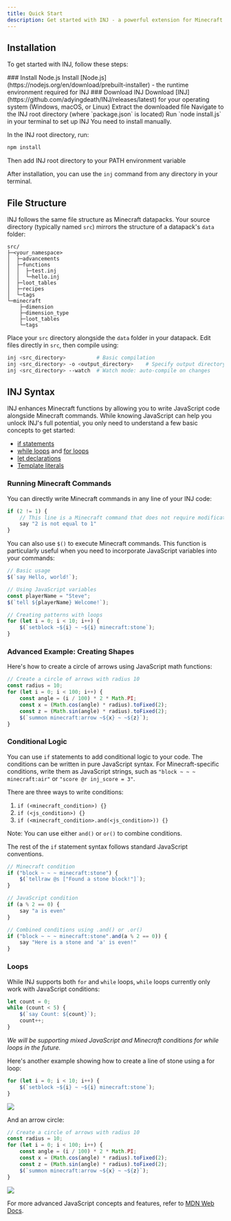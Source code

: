 ```yaml
---
title: Quick Start
description: Get started with INJ - a powerful extension for Minecraft functions
---
```


## Installation

To get started with INJ, follow these steps:

 
<Steps>
<Step>
### Install Node.js
Install [Node.js](https://nodejs.org/en/download/prebuilt-installer) - the runtime environment required for INJ
</Step>
 
<Step>
### Download INJ
Download [INJ](https://github.com/adyingdeath/INJ/releases/latest) for your operating system (Windows, macOS, or Linux)
</Step>

<Step>
Extract the downloaded file
</Step>

<Step>
Navigate to the INJ root directory (where `package.json` is located)
</Step>

<Step>
Run `node install.js` in your terminal to set up INJ
</Step>

</Steps>

 
<Accordions>
  <Accordion title="If you encounter any issues with install.js">
You need to install manually.

In the INJ root directory, run:

```bash
npm install
```

Then add INJ root directory to your PATH environment variable
  </Accordion>
</Accordions>

After installation, you can use the `inj` command from any directory in your terminal.

## File Structure

INJ follows the same file structure as Minecraft datapacks. Your source directory (typically named `src`) mirrors the structure of a datapack's `data` folder:

```
src/
├─<your_namespace>
│  ├─advancements
│  ├─functions
│  │  ├─test.inj
│  │  └─hello.inj
│  ├─loot_tables
│  ├─recipes
│  └─tags
└─minecraft
    ├─dimension
    ├─dimension_type
    ├─loot_tables
    └─tags
```

Place your `src` directory alongside the `data` folder in your datapack. Edit files directly in `src`, then compile using:

```bash
inj <src_directory>          # Basic compilation
inj <src_directory> -o <output_directory>    # Specify output directory
inj <src_directory> --watch  # Watch mode: auto-compile on changes
```

## INJ Syntax

INJ enhances Minecraft functions by allowing you to write JavaScript code alongside Minecraft commands. While knowing JavaScript can help you unlock INJ's full potential, you only need to understand a few basic concepts to get started:

- [if statements](https://developer.mozilla.org/en-US/docs/Web/JavaScript/Reference/Statements/if...else)
- [while loops](https://developer.mozilla.org/en-US/docs/Web/JavaScript/Reference/Statements/while) and [for loops](https://developer.mozilla.org/en-US/docs/Web/JavaScript/Reference/Statements/for)
- [let declarations](https://developer.mozilla.org/en-US/docs/Web/JavaScript/Reference/Statements/let)
- [Template literals](https://developer.mozilla.org/en-US/docs/Web/JavaScript/Reference/Template_literals)

### Running Minecraft Commands

You can directly write Minecraft commands in any line of your INJ code:

```js
if (2 != 1) {
    // This line is a Minecraft command that does not require modification
    say "2 is not equal to 1"
}
```

You can also use `$()` to execute Minecraft commands. This function is particularly useful when you need to incorporate JavaScript variables into your commands:

```js
// Basic usage
$(`say Hello, world!`);

// Using JavaScript variables
const playerName = "Steve";
$(`tell ${playerName} Welcome!`);

// Creating patterns with loops
for (let i = 0; i < 10; i++) {
    $(`setblock ~${i} ~ ~${i} minecraft:stone`);
}
```

### Advanced Example: Creating Shapes

Here's how to create a circle of arrows using JavaScript math functions:

```js
// Create a circle of arrows with radius 10
const radius = 10;
for (let i = 0; i < 100; i++) {
    const angle = (i / 100) * 2 * Math.PI;
    const x = (Math.cos(angle) * radius).toFixed(2);
    const z = (Math.sin(angle) * radius).toFixed(2);
    $(`summon minecraft:arrow ~${x} ~ ~${z}`);
}
```

### Conditional Logic

You can use `if` statements to add conditional logic to your code. The conditions can be written in pure JavaScript syntax. For Minecraft-specific conditions, write them as JavaScript strings, such as `"block ~ ~ ~ minecraft:air"` or `"score @r inj_score = 3"`.

There are three ways to write conditions:

1. `if (<minecraft_condition>) {}`
2. `if (<js_condition>) {}`
3. `if (<minecraft_condition>.and(<js_condition>)) {}`

Note: You can use either `and()` or `or()` to combine conditions.

The rest of the `if` statement syntax follows standard JavaScript conventions.

```js
// Minecraft condition
if ("block ~ ~ ~ minecraft:stone") {
    $(`tellraw @s ["Found a stone block!"]`);
}

// JavaScript condition
if (a % 2 == 0) {
    say "a is even"
}

// Combined conditions using .and() or .or()
if ("block ~ ~ ~ minecraft:stone".and(a % 2 == 0)) {
    say "Here is a stone and 'a' is even!"
}
```

### Loops

While INJ supports both `for` and `while` loops, `while` loops currently only work with JavaScript conditions:

```js
let count = 0;
while (count < 5) {
    $(`say Count: ${count}`);
    count++;
}
```

*We will be supporting mixed JavaScript and Minecraft conditions for while loops in the future.*


Here's another example showing how to create a line of stone using a for loop:

```js
for (let i = 0; i < 10; i++) {
    $(`setblock ~${i} ~ ~${i} minecraft:stone`);
}
```

![](/assets/line.png)

And an arrow circle:

```js
// Create a circle of arrows with radius 10
const radius = 10;
for (let i = 0; i < 100; i++) {
    const angle = (i / 100) * 2 * Math.PI;
    const x = (Math.cos(angle) * radius).toFixed(2);
    const z = (Math.sin(angle) * radius).toFixed(2);
    $(`summon minecraft:arrow ~${x} ~ ~${z}`);
}
```

![](/assets/arrow_circle.png)

For more advanced JavaScript concepts and features, refer to [MDN Web Docs](https://developer.mozilla.org/en-US/docs/Web/JavaScript).